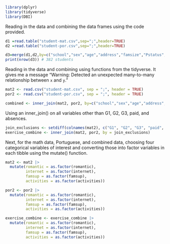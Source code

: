 
```r
library(dplyr)
library(tidyverse)
library(DBI)
```

Reading in the data and combining the data frames using the code provided.
```r
d1 =read.table("student-mat.csv",sep=";",header=TRUE)
d2 =read.table("student-por.csv",sep=";",header=TRUE)

d3=merge(d1,d2,by=c("school","sex","age","address","famsize","Pstatus","Medu","Fedu","Mjob","Fjob","reason","nursery","internet"))
print(nrow(d3)) # 382 students
```

Reading in the data and combining using functions from the tidyverse. It gives me a message "Warning: Detected an unexpected many-to-many relationship between `x` and `y`."
```r
mat2 <- read.csv("student-mat.csv", sep = ";", header = TRUE)
por2 <- read.csv("student-por.csv", sep = ";", header = TRUE)

combined <- inner_join(mat2, por2, by=c("school","sex","age","address","famsize","Pstatus","Medu","Fedu","Mjob","Fjob","reason","nursery","internet"))
```

Using an inner_join() on all variables other than G1, G2, G3, paid, and absences. 
```r
join_exclusions <- setdiff(colnames(mat2), c("G1", "G2", "G3", "paid", "absences"))
exercise_combine <- inner_join(mat2, por2, by = join_exclusions)
```

Next, for the math data, Portuguese, and combined data, choosing four categorical variables of interest and converting those into factor variables in each tibble using the mutate() function.
```r
mat2 <- mat2 |>
  mutate(romantic = as.factor(romantic),
         internet = as.factor(internet),
         famsup = as.factor(famsup),
         activities = as.factor(activities))

por2 <- por2 |>
  mutate(romantic = as.factor(romantic),
         internet = as.factor(internet),
         famsup = as.factor(famsup),
         activities = as.factor(activities))

exercise_combine <- exercise_combine |>
  mutate(romantic = as.factor(romantic),
         internet = as.factor(internet),
         famsup = as.factor(famsup),
         activities = as.factor(activities))
```

